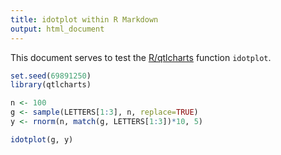 ```yaml
---
title: idotplot within R Markdown
output: html_document
---
```


This document serves to test the
[R/qtlcharts](https://kbroman.org/qtlcharts/) function `idotplot`.

```r
set.seed(69891250)
library(qtlcharts)
```

```r
n <- 100
g <- sample(LETTERS[1:3], n, replace=TRUE)
y <- rnorm(n, match(g, LETTERS[1:3])*10, 5)

idotplot(g, y)
```
